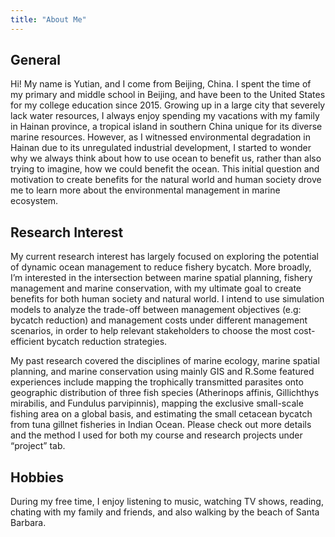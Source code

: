 ```yaml
---
title: "About Me"
---
```


## General
Hi! My name is Yutian, and I come from Beijing, China. I spent the time of my primary and middle school in Beijing, and have been to the United States for my college education since 2015. Growing up in a large city that severely lack water resources, I always enjoy spending my vacations with my family in Hainan province, a tropical island in southern China unique for its diverse marine resources. However, as I witnessed environmental degradation in Hainan due to its unregulated industrial development, I started to wonder why we always think about how to use ocean to benefit us, rather than also trying to imagine, how we could benefit the ocean. This initial question and motivation to create benefits for the natural world and human society drove me to learn more about the environmental management in marine ecosystem. 

## Research Interest
My current research interest has largely focused on exploring the potential of dynamic ocean management to reduce fishery bycatch. More broadly, I'm interested in the intersection between marine spatial planning, fishery management and marine conservation, with my ultimate goal to create benefits for both human society and natural world. I intend to use simulation models to analyze the trade-off between management objectives (e.g: bycatch reduction) and management costs under different management scenarios, in order to help relevant stakeholders to choose the most cost-efficient bycatch reduction strategies. 

My past research covered the disciplines of marine ecology, marine spatial planning, and marine conservation using mainly GIS and R.Some featured experiences include mapping the trophically transmitted parasites onto geographic distribution of three fish species (Atherinops affinis, Gillichthys mirabilis, and Fundulus parvipinnis), mapping the exclusive small-scale fishing area on a global basis, and estimating the small cetacean bycatch from tuna gillnet fisheries in Indian Ocean. Please check out more details and the method I used for both my course and research projects under "project" tab. 
  
## Hobbies
During my free time, I enjoy listening to music, watching TV shows, reading, chating with my family and friends, and also walking by the beach of Santa Barbara. 